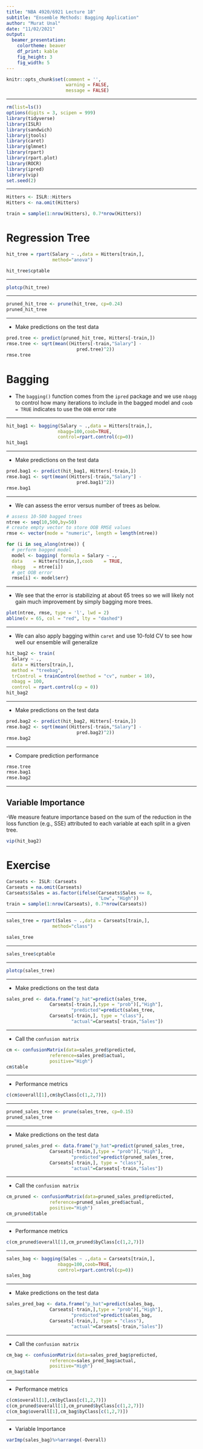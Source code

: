 ---
title: "NBA 4920/6921 Lecture 18"
subtitle: "Ensemble Methods: Bagging Application" 
author: "Murat Unal"
date: "11/02/2021"
output: 
  beamer_presentation:
    colortheme: beaver
    df_print: kable
    fig_height: 3
    fig_width: 5
---

```{r setup, include=FALSE}
knitr::opts_chunk$set(comment = '', 
                      warning = FALSE, 
                      message = FALSE)
```

------------------------------------------------------------------------

```{r message=FALSE, warning=FALSE}
rm(list=ls())
options(digits = 3, scipen = 999)
library(tidyverse)
library(ISLR)
library(sandwich)
library(jtools)
library(caret)
library(glmnet)
library(rpart)
library(rpart.plot)
library(ROCR)
library(ipred)
library(vip)
set.seed(2)
```

***
```{r}
Hitters <- ISLR::Hitters
Hitters <- na.omit(Hitters)
```

```{r}
train = sample(1:nrow(Hitters), 0.7*nrow(Hitters))
```

# Regression Tree

```{r}
hit_tree = rpart(Salary ~ .,data = Hitters[train,],
                 method="anova")

hit_tree$cptable
```
***
```{r}
plotcp(hit_tree)
```

***
```{r}
pruned_hit_tree <- prune(hit_tree, cp=0.24)
pruned_hit_tree
```


****
- Make predictions on the test data

```{r}
pred.tree <- predict(pruned_hit_tree, Hitters[-train,])
rmse.tree <- sqrt(mean((Hitters[-train,"Salary"] -
                          pred.tree)^2))
rmse.tree
```

# Bagging

- The `bagging()` function comes from the `ipred` package and we use `nbagg` to control how many iterations to include in the bagged model and `coob = TRUE` indicates to use the `OOB` error rate

***
```{r}
hit_bag1 <- bagging(Salary ~ .,data = Hitters[train,],
                   nbagg=100,coob=TRUE,
                   control=rpart.control(cp=0))
hit_bag1
```

***
- Make predictions on the test data
```{r}
pred.bag1 <- predict(hit_bag1, Hitters[-train,])
rmse.bag1 <- sqrt(mean((Hitters[-train,"Salary"] - 
                          pred.bag1)^2))
rmse.bag1
```



***
- We can assess the error versus number of trees as below.

```{r}
# assess 10-500 bagged trees
ntree <- seq(10,500,by=50)
# create empty vector to store OOB RMSE values
rmse <- vector(mode = "numeric", length = length(ntree))

for (i in seq_along(ntree)) {
  # perform bagged model
  model <- bagging( formula = Salary ~ .,
  data    = Hitters[train,],coob    = TRUE,
  nbagg   = ntree[i])
  # get OOB error
  rmse[i] <- model$err}
```

***
-  We see that the error is stabilizing at about 65 trees so we will likely not gain much improvement by simply bagging more trees.

```{r}
plot(ntree, rmse, type = 'l', lwd = 2)
abline(v = 65, col = "red", lty = "dashed")
```


***
- We can also apply bagging within `caret` and use 10-fold CV to see how well our ensemble will generalize

```{r}
hit_bag2 <- train(
  Salary ~ .,
  data = Hitters[train,],
  method = "treebag",
  trControl = trainControl(method = "cv", number = 10),
  nbagg = 100,  
  control = rpart.control(cp = 0))
hit_bag2
```


***
- Make predictions on the test data

```{r}
pred.bag2 <- predict(hit_bag2, Hitters[-train,])
rmse.bag2 <- sqrt(mean((Hitters[-train,"Salary"] - 
                          pred.bag2)^2))
rmse.bag2
```

***
- Compare prediction performance

```{r}
rmse.tree
rmse.bag1
rmse.bag2
```

***
## Variable Importance
\vspace{12pt}
-We measure feature importance based on the sum of the reduction in the loss function (e.g., SSE) attributed to each variable at each split in a given tree.
```{r}
vip(hit_bag2)
```

# Exercise

```{r}
Carseats <- ISLR::Carseats
Carseats = na.omit(Carseats)
Carseats$Sales = as.factor(ifelse(Carseats$Sales <= 8,
                                  "Low", "High"))
train = sample(1:nrow(Carseats), 0.7*nrow(Carseats))
```

***
```{r}
sales_tree = rpart(Sales ~ .,data = Carseats[train,],
                 method="class")

sales_tree
```

***
```{r}
sales_tree$cptable
```
***
```{r}
plotcp(sales_tree)
```


***
- Make predictions on the test data

```{r}
sales_pred <- data.frame("p_hat"=predict(sales_tree,
                Carseats[-train,],type = "prob")[,"High"],
                        "predicted"=predict(sales_tree, 
                Carseats[-train,], type = "class"),
                        "actual"=Carseats[-train,"Sales"])
```

***
- Call the `confusion matrix`

```{r}
cm <- confusionMatrix(data=sales_pred$predicted,
                reference=sales_pred$actual,
                positive="High")
cm$table
```

***
- Performance metrics
```{r}
c(cm$overall[1],cm$byClass[c(1,2,7)])
```

***
```{r}
pruned_sales_tree <- prune(sales_tree, cp=0.15)
pruned_sales_tree
```
***
- Make predictions on the test data

```{r}
pruned_sales_pred <- data.frame("p_hat"=predict(pruned_sales_tree,
                Carseats[-train,],type = "prob")[,"High"],
                        "predicted"=predict(pruned_sales_tree, 
                Carseats[-train,], type = "class"),
                        "actual"=Carseats[-train,"Sales"])
```

***
- Call the `confusion matrix`

```{r}
cm_pruned <- confusionMatrix(data=pruned_sales_pred$predicted,
                reference=pruned_sales_pred$actual,
                positive="High")
cm_pruned$table
```

***
- Performance metrics
```{r}
c(cm_pruned$overall[1],cm_pruned$byClass[c(1,2,7)])
```

***
```{r}
sales_bag <- bagging(Sales ~ .,data = Carseats[train,],
                   nbagg=100,coob=TRUE,
                   control=rpart.control(cp=0))
sales_bag
```

***
- Make predictions on the test data

```{r}
sales_pred_bag <- data.frame("p_hat"=predict(sales_bag,
                Carseats[-train,],type = "prob")[,"High"],
                        "predicted"=predict(sales_bag, 
                Carseats[-train,], type = "class"),
                        "actual"=Carseats[-train,"Sales"])
```

***
- Call the `confusion matrix`

```{r}
cm_bag <- confusionMatrix(data=sales_pred_bag$predicted,
                reference=sales_pred_bag$actual,
                positive="High")
cm_bag$table
```

***
- Performance metrics
```{r}
c(cm$overall[1],cm$byClass[c(1,2,7)])
c(cm_pruned$overall[1],cm_pruned$byClass[c(1,2,7)])
c(cm_bag$overall[1],cm_bag$byClass[c(1,2,7)])
```

***
- Variable Importance
```{r}
varImp(sales_bag)%>%arrange(-Overall)
```


